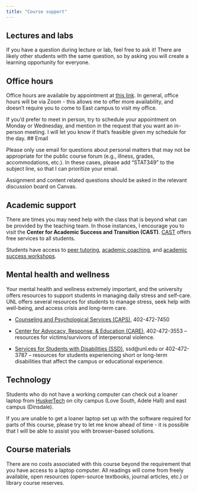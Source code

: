 ```yaml
---
title: "Course support"
---
```


## Lectures and labs

If you have a question during lecture or lab, feel free to ask it! There are likely other students with the same question, so by asking you will create a learning opportunity for everyone.

## Office hours

Office hours are available by appointment at [this link](https://calendly.com/drvanderplas/officehours). 
In general, office hours will be via Zoom - this allows me to offer more availability, and doesn't require you to come to East campus to visit my office. 

If you'd prefer to meet in person, try to schedule your appointment on Monday or Wednesday, and mention in the request that you want an in-person meeting. 
I will let you know if that's feasible given my schedule for the day. 
## Email

Please only use email for questions about personal matters that may not be appropriate for the public course forum (e.g., illness, grades, accommodations, etc.). In these cases, please add "STAT349" to the subject line, so that I can prioritize your email.

Assignment and content related questions should be asked in the relevant discussion board on Canvas. 

## Academic support

There are times you may need help with the class that is beyond what can be provided by the teaching team. In those instances, I encourage you to visit the **Center for Academic Success and Transition (CAST)**. [CAST](https://success.unl.edu/resources/) offers free services to all students.

Students have access to [peer tutoring](https://success.unl.edu/academic-support/study-stop/), [academic coaching](https://success.unl.edu/academic-support/), and [academic success workshops](https://success.unl.edu/academic-support/success-workshops/). 

## Mental health and wellness

Your mental health and wellness extremely important, and the university offers resources to support students in managing daily stress and self-care. 
UNL offers several resources for students to manage stress, seek help with well-being, and access crisis and long-term care. 

-   [Counseling and Psychological Services (CAPS)](https://caps.unl.edu/), 402-472-7450

- [Center for Advocacy, Response, & Education (CARE)](https://care.unl.edu/), 402-472-3553 -- resources for victims/survivors of interpersonal violence.

- [Services for Students with Disabilities (SSD)](https://ssd.unl.edu/), ssd@unl.edu or 402-472-3787 -- resources for students experiencing short or long-term disabilities that affect the campus or educational experience. 


## Technology

Students who do not have a working computer can check out a loaner laptop from [HuskerTech](https://libraries.unl.edu/laptop-checkout/) on city campus (Love South, Adele Hall) and east campus (Dinsdale).

If you are unable to get a loaner laptop set up with the software required for parts of this course, please try to let me know ahead of time - it is possible that I will be able to assist you with browser-based solutions. 

## Course materials

There are no costs associated with this course beyond the requirement that you have access to a laptop computer. 
All readings will come from freely available, open resources (open-source textbooks, journal articles, etc.) or library course reserves.

